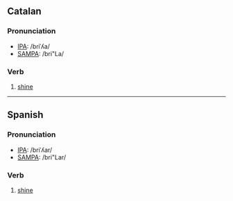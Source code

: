 ==Catalan==
===Pronunciation===
*[[w:IPA|IPA]]: /bɾiˈʎa/
*[[w:SAMPA|SAMPA]]: /bri"La/
===Verb===
#[[shine]]

----

==Spanish==
===Pronunciation===
*[[w:IPA|IPA]]: /briˈʎar/
*[[w:SAMPA|SAMPA]]: /bri"Lar/
===Verb===
#[[shine]]